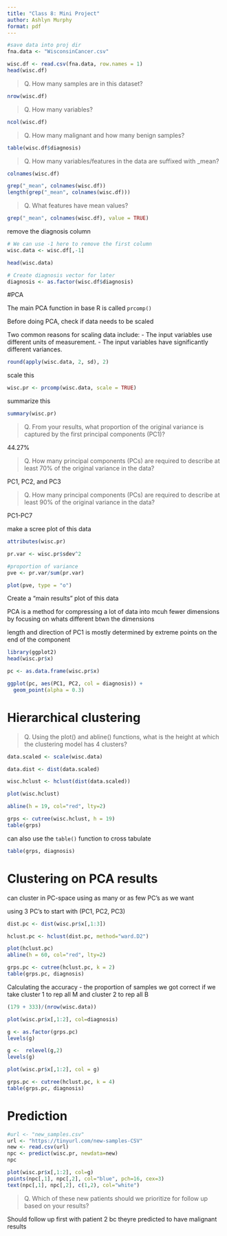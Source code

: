 ```yaml
---
title: "Class 8: Mini Project"
author: Ashlyn Murphy
format: pdf
---
```


```r
#save data into proj dir
fna.data <- "WisconsinCancer.csv"

wisc.df <- read.csv(fna.data, row.names = 1)
head(wisc.df)
```
> Q. How many samples are in this dataset?

```r
nrow(wisc.df)
```

> Q. How many variables?

```r
ncol(wisc.df)
```

> Q. How many malignant and how many benign samples?

```r
table(wisc.df$diagnosis)
```

> Q. How many variables/features in the data are suffixed with _mean?

```r
colnames(wisc.df)
```

```r
grep("_mean", colnames(wisc.df))
length(grep("_mean", colnames(wisc.df)))
```

> Q. What features have mean values?

```r
grep("_mean", colnames(wisc.df), value = TRUE)
```

remove the diagnosis column

```r
# We can use -1 here to remove the first column
wisc.data <- wisc.df[,-1]

head(wisc.data)
```

```r
# Create diagnosis vector for later 
diagnosis <- as.factor(wisc.df$diagnosis) 
```

#PCA

The main PCA function in base R is called `prcomp()`

Before doing PCA, check if data needs to be scaled

Two common reasons for scaling data include:
- The input variables use different units of measurement.
- The input variables have significantly different variances.

```r
round(apply(wisc.data, 2, sd), 2)
```
scale this

```r
wisc.pr <- prcomp(wisc.data, scale = TRUE)
```
summarize this

```r
summary(wisc.pr)
```
> Q. From your results, what proportion of the original variance is captured by the first principal components (PC1)?

44.27%

> Q. How many principal components (PCs) are required to describe at least 70% of the original variance in the data?

PC1, PC2, and PC3

> Q. How many principal components (PCs) are required to describe at least 90% of the original variance in the data?

PC1-PC7

make a scree plot of this data

```r
attributes(wisc.pr)
```

```r
pr.var <- wisc.pr$sdev^2

#proportion of variance
pve <- pr.var/sum(pr.var)

plot(pve, type = "o")

```


Create a "main results" plot of this data

PCA is a method for compressing a lot of data into mcuh fewer dimensions by focusing on whats different btwn the dimensions

length and direction of PC1 is mostly determined by extreme points on the end of the component

```r
library(ggplot2)
head(wisc.pr$x)

pc <- as.data.frame(wisc.pr$x)

ggplot(pc, aes(PC1, PC2, col = diagnosis)) +
  geom_point(alpha = 0.3)
```

# Hierarchical clustering

> Q. Using the plot() and abline() functions, what is the height at which the clustering model has 4 clusters?

```r
data.scaled <- scale(wisc.data)

data.dist <- dist(data.scaled)
```
```r
wisc.hclust <- hclust(dist(data.scaled))

plot(wisc.hclust)

abline(h = 19, col="red", lty=2)
```

```r
grps <- cutree(wisc.hclust, h = 19)
table(grps)
```
 
can also use the `table()` function to cross tabulate


```r
table(grps, diagnosis)
```

# Clustering on PCA results

can cluster in PC-space using as many or as few PC's as we want

using 3 PC's to start with (PC1, PC2, PC3)

```r
dist.pc <- dist(wisc.pr$x[,1:3])

hclust.pc <- hclust(dist.pc, method="ward.D2")

plot(hclust.pc)
abline(h = 60, col="red", lty=2)
```

```r
grps.pc <- cutree(hclust.pc, k = 2)
table(grps.pc, diagnosis)
```

Calculating the accuracy - the proportion of samples we got correct if we take cluster 1 to rep all M and cluster 2 to rep all B

```r
(179 + 333)/(nrow(wisc.data))
```

```r
plot(wisc.pr$x[,1:2], col=diagnosis)
```

```r
g <- as.factor(grps.pc)
levels(g)
```

```r
g <-  relevel(g,2)
levels(g)
```

```r
plot(wisc.pr$x[,1:2], col = g)
```

```r
grps.pc <- cutree(hclust.pc, k = 4)
table(grps.pc, diagnosis)
```


# Prediction

```r
#url <- "new_samples.csv"
url <- "https://tinyurl.com/new-samples-CSV"
new <- read.csv(url)
npc <- predict(wisc.pr, newdata=new)
npc
```

```r
plot(wisc.pr$x[,1:2], col=g)
points(npc[,1], npc[,2], col="blue", pch=16, cex=3)
text(npc[,1], npc[,2], c(1,2), col="white")
```

> Q. Which of these new patients should we prioritize for follow up based on your results?

Should follow up first with patient 2 bc theyre predicted to have malignant results

